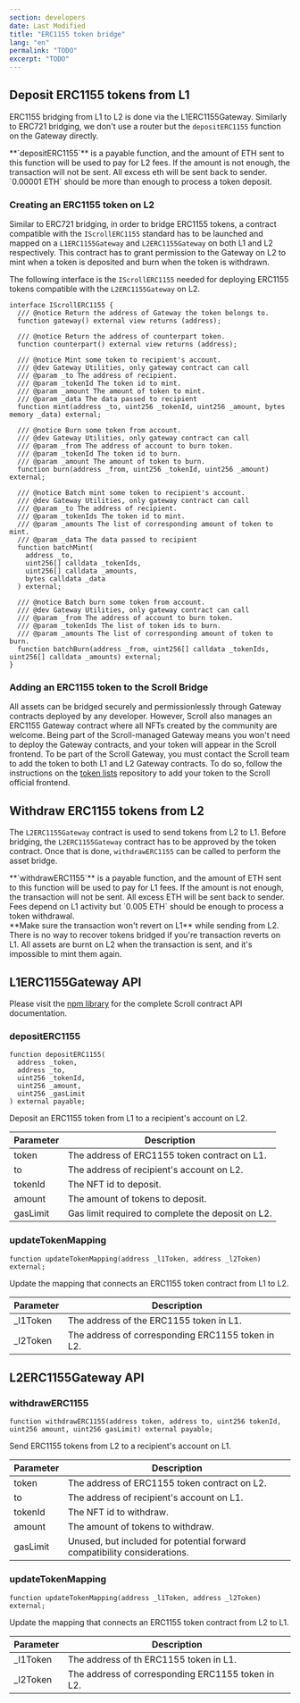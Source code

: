 ```yaml
---
section: developers
date: Last Modified
title: "ERC1155 token bridge"
lang: "en"
permalink: "TODO"
excerpt: "TODO"
---
```



## Deposit ERC1155 tokens from L1

ERC1155 bridging from L1 to L2 is done via the L1ERC1155Gateway. Similarly to ERC721 bridging, we don't use a router but the `depositERC1155` function on the Gateway directly.

<Aside type="tip" title="">
  **`depositERC1155`** is a payable function, and the amount of ETH sent to this function will be used to pay for L2
  fees. If the amount is not enough, the transaction will not be sent. All excess eth will be sent back to sender.
  `0.00001 ETH` should be more than enough to process a token deposit.
</Aside>

### Creating an ERC1155 token on L2

Similar to ERC721 bridging, in order to bridge ERC1155 tokens, a contract compatible with the `IScrollERC1155` standard has to be launched and mapped on a `L1ERC1155Gateway` and `L2ERC1155Gateway` on both L1 and L2 respectively. This contract has to grant permission to the Gateway on L2 to mint when a token is deposited and burn when the token is withdrawn.

The following interface is the `IScrollERC1155` needed for deploying ERC1155 tokens compatible with the `L2ERC1155Gateway` on L2.

```solidity
interface IScrollERC1155 {
  /// @notice Return the address of Gateway the token belongs to.
  function gateway() external view returns (address);

  /// @notice Return the address of counterpart token.
  function counterpart() external view returns (address);

  /// @notice Mint some token to recipient's account.
  /// @dev Gateway Utilities, only gateway contract can call
  /// @param _to The address of recipient.
  /// @param _tokenId The token id to mint.
  /// @param _amount The amount of token to mint.
  /// @param _data The data passed to recipient
  function mint(address _to, uint256 _tokenId, uint256 _amount, bytes memory _data) external;

  /// @notice Burn some token from account.
  /// @dev Gateway Utilities, only gateway contract can call
  /// @param _from The address of account to burn token.
  /// @param _tokenId The token id to burn.
  /// @param _amount The amount of token to burn.
  function burn(address _from, uint256 _tokenId, uint256 _amount) external;

  /// @notice Batch mint some token to recipient's account.
  /// @dev Gateway Utilities, only gateway contract can call
  /// @param _to The address of recipient.
  /// @param _tokenIds The token id to mint.
  /// @param _amounts The list of corresponding amount of token to mint.
  /// @param _data The data passed to recipient
  function batchMint(
    address _to,
    uint256[] calldata _tokenIds,
    uint256[] calldata _amounts,
    bytes calldata _data
  ) external;

  /// @notice Batch burn some token from account.
  /// @dev Gateway Utilities, only gateway contract can call
  /// @param _from The address of account to burn token.
  /// @param _tokenIds The list of token ids to burn.
  /// @param _amounts The list of corresponding amount of token to burn.
  function batchBurn(address _from, uint256[] calldata _tokenIds, uint256[] calldata _amounts) external;
}
```

### Adding an ERC1155 token to the Scroll Bridge

All assets can be bridged securely and permissionlessly through Gateway contracts deployed by any developer. However, Scroll also manages an ERC1155 Gateway contract where all NFTs created by the community are welcome. Being part of the Scroll-managed Gateway means you won't need to deploy the Gateway contracts, and your token will appear in the Scroll frontend. To be part of the Scroll Gateway, you must contact the Scroll team to add the token to both L1 and L2 Gateway contracts. To do so, follow the instructions on the [token lists](https://github.com/scroll-tech/token-list) repository to add your token to the Scroll official frontend.

## Withdraw ERC1155 tokens from L2

The `L2ERC1155Gateway` contract is used to send tokens from L2 to L1. Before bridging, the `L2ERC1155Gateway` contract has to be approved by the token contract. Once that is done, `withdrawERC1155` can be called to perform the asset bridge.

<Aside type="tip" title="">
  **`withdrawERC1155`** is a payable function, and the amount of ETH sent to this function will be used to pay for L1
  fees. If the amount is not enough, the transaction will not be sent. All excess ETH will be sent back to sender. Fees
  depend on L1 activity but `0.005 ETH` should be enough to process a token withdrawal.
</Aside>

<Aside type="caution" title="">
  **Make sure the transaction won't revert on L1** while sending from L2. There is no way to recover tokens bridged if
  you're transaction reverts on L1. All assets are burnt on L2 when the transaction is sent, and it's impossible to mint
  them again.
</Aside>

## L1ERC1155Gateway API

Please visit the [npm library](https://www.npmjs.com/package/@scroll-tech/contracts?activeTab=code) for the complete Scroll contract API documentation.

### depositERC1155

```solidity
function depositERC1155(
  address _token,
  address _to,
  uint256 _tokenId,
  uint256 _amount,
  uint256 _gasLimit
) external payable;
```

Deposit an ERC1155 token from L1 to a recipient's account on L2.

| Parameter | Description                                       |
| --------- | ------------------------------------------------- |
| token     | The address of ERC1155 token contract on L1.      |
| to        | The address of recipient's account on L2.         |
| tokenId   | The NFT id to deposit.                            |
| amount    | The amount of tokens to deposit.                  |
| gasLimit  | Gas limit required to complete the deposit on L2. |

### updateTokenMapping

```solidity
function updateTokenMapping(address _l1Token, address _l2Token) external;
```

Update the mapping that connects an ERC1155 token contract from L1 to L2.

| Parameter | Description                                       |
| --------- | ------------------------------------------------- |
| \_l1Token | The address of the ERC1155 token in L1.           |
| \_l2Token | The address of corresponding ERC1155 token in L2. |

## L2ERC1155Gateway API

### withdrawERC1155

```solidity
function withdrawERC1155(address token, address to, uint256 tokenId, uint256 amount, uint256 gasLimit) external payable;
```

Send ERC1155 tokens from L2 to a recipient's account on L1.

| Parameter | Description                                                              |
| --------- | ------------------------------------------------------------------------ |
| token     | The address of ERC1155 token contract on L2.                             |
| to        | The address of recipient's account on L1.                                |
| tokenId   | The NFT id to withdraw.                                                  |
| amount    | The amount of tokens to withdraw.                                        |
| gasLimit  | Unused, but included for potential forward compatibility considerations. |

### updateTokenMapping

```solidity
function updateTokenMapping(address _l1Token, address _l2Token) external;
```

Update the mapping that connects an ERC1155 token contract from L2 to L1.

| Parameter | Description                                       |
| --------- | ------------------------------------------------- |
| \_l1Token | The address of th ERC1155 token in L1.            |
| \_l2Token | The address of corresponding ERC1155 token in L2. |

